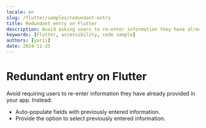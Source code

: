 ```yaml
---
locale: en
slug: /flutter/samples/redundant-entry
title: Redundant entry on Flutter
description: Avoid asking users to re-enter information they have already provided in the same session.
keywords: [Flutter, accessibility, code sample]
authors: [yurii]
date: 2024-11-25
---
```


# Redundant entry on Flutter

Avoid requiring users to re-enter information they have already provided in your app. Instead:

- Auto-populate fields with previously entered information.
- Provide the option to select previously entered information.

<CodeSample id="redundant-entry" platform="flutter" locale="en"/>
